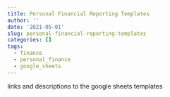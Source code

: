 ```yaml
---
title: Personal Financial Reporting Templates
author: ''
date: '2021-05-01'
slug: personal-financial-reporting-templates
categories: []
tags:
  - finance
  - personal_finance
  - google_sheets
---
```


links and descriptions to the google sheets templates